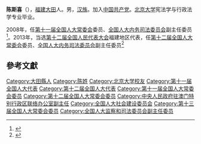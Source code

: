 '''陈斯喜'''（{{bd|1958年|2月|}}），[[福建|福建]][[大田|大田]]人。男，[[汉族|汉族]]。加入[[中国共产党|中国共产党]]。[[北京大学|北京大学]]宪法学与行政法学专业毕业。

2008年，任[[第十一届全国人大常委会|第十一届全国人大常委会]]委员、[[第十一届全国人民代表大会各专门委员会|全国人大内务司法委员会]]副主任委员<ref>{{cite news|title=全国人大代表信息-陈斯喜|url= http://210.82.31.1:8084/delegate/viewDelegate.action?dbid=111094|accessdate=2013-04-05|newspaper=全国人大网|archive-url=https://web.archive.org/web/20130312152303/http://www.npc.gov.cn/delegate/viewDelegate.action?dbid=111094|archive-date=2013-03-12|dead-url=yes}}</ref>。2013年，当选[[第十二届全国人民代表大会|第十二届全国人民代表大会]]福建地区代表，任[[第十二届全国人大常委会|第十二届全国人大常委会]]委员、[[第十二届全国人民代表大会各专门委员会|全国人大内务司法委员会]]副主任委员<ref>{{cite news|title=全国人大代表信息-陈斯喜|url= http://210.82.31.1:8084/delegate/viewDelegate.action?dbid=121064|accessdate=2013-04-05|newspaper=全国人大网|archive-url=https://web.archive.org/web/20140407064041/http://www.npc.gov.cn/delegate/viewDelegate.action?dbid=121064|archive-date=2014-04-07|dead-url=yes}}</ref>

==參考文獻==
{{reflist}}
{{中国政治人物小作品}}

[[Category:大田縣人|Category:大田縣人]]
[[Category:陈姓|Category:陈姓]]
[[Category:北京大学校友|Category:北京大学校友]]
[[Category:第十一届全国人大代表|Category:第十一届全国人大代表]]
[[Category:第十二届全国人大代表|Category:第十二届全国人大代表]]
[[Category:第十一届全国人大常委会委员|Category:第十一届全国人大常委会委员]]
[[Category:第十二届全国人大常委会委员|Category:第十二届全国人大常委会委员]]
[[Category:中央人民政府驻澳门特别行政区联络办公室副主任|Category:中央人民政府驻澳门特别行政区联络办公室副主任]]
[[Category:全国人大社会建设委员会|Category:全国人大社会建设委员会]]
[[Category:第十三届全国人大常委会委员|Category:第十三届全国人大常委会委员]]
[[Category:全国人大监察和司法委员会副主任委员|Category:全国人大监察和司法委员会副主任委员]]
